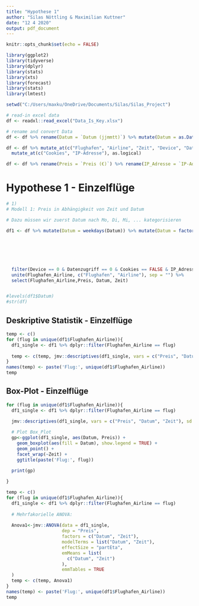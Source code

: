 ```yaml
---
title: "Hypothese 1"
author: "Silas Nöttling & Maximilian Kuttner"
date: "12 4 2020"
output: pdf_document
---
```


```r
knitr::opts_chunk$set(echo = FALSE)
```

```r
library(ggplot2)
library(tidyverse)
library(dplyr)
library(stats)
library(xts)
library(forecast)
library(stats)
library(lmtest)
```

```r
setwd("C:/Users/maxku/OneDrive/Documents/Silas/Silas_Project")
```

```r
# read-in excel data
df <- readxl::read_excel("Data_Is_Key.xlsx")
```

```r
# rename and convert Data
df <- df %>% rename(Datum = `Datum (jjmmtt)`) %>% mutate(Datum = as.Date(Datum, format = "%y%m%d"))

df <- df %>% mutate_at(c("Flughafen", "Airline", "Zeit", "Device", "Datenzugriff"), as.factor) %>% 
  mutate_at(c("Cookies", "IP-Adresse"), as.logical)

df <- df %>% rename(Preis = `Preis (€)`) %>% rename(IP_Adresse = `IP-Adresse`)


```

# Hypothese 1 - Einzelflüge
```r
# 1)
# Modell 1: Preis in Abhängigkeit von Zeit und Datum

# Dazu müssen wir zuerst Datum nach Mo, Di, Mi, ... kategorisieren

df1 <- df %>% mutate(Datum = weekdays(Datum)) %>% mutate(Datum = factor(Datum, levels = c("Montag",
                                                                                          "Dienstag",
                                                                                          "Mittwoch",
                                                                                          "Donnerstag",
                                                                                          "Freitag",
                                                                                          "Samstag",
                                                                                          "Sonntag"))) %>%
  filter(Device == 0 & Datenzugriff == 0 & Cookies == FALSE & IP_Adresse == FALSE) %>% 
  unite(Flughafen_Airline, c("Flughafen", "Airline"), sep = "") %>% 
  select(Flughafen_Airline,Preis, Datum, Zeit) 


#levels(df1$Datum)
#str(df)
```

## Deskriptive Statistik - Einzelflüge
````r
temp <- c()
for (flug in unique(df1$Flughafen_Airline)){
  df1_single <- df1 %>% dplyr::filter(Flughafen_Airline == flug)
  
  temp <- c(temp, jmv::descriptives(df1_single, vars = c("Preis", "Datum", "Zeit"), sd = TRUE, missing = TRUE, freq = TRUE))
}
names(temp) <- paste('Flug:', unique(df1$Flughafen_Airline))
temp
````


## Box-Plot - Einzelflüge
````r

for (flug in unique(df1$Flughafen_Airline)){
  df1_single <- df1 %>% dplyr::filter(Flughafen_Airline == flug)
  
  jmv::descriptives(df1_single, vars = c("Preis", "Datum", "Zeit"), sd = TRUE, missing = TRUE, freq = TRUE)

  # Plot Box_Plot
  gp<-ggplot(df1_single, aes(Datum, Preis)) +
    geom_boxplot(aes(fill = Datum), show.legend = TRUE) +
    geom_point() +
    facet_wrap(~Zeit) +
    ggtitle(paste('Flug:', flug))
  
  print(gp)

}

````


````r
temp <- c()
for (flug in unique(df1$Flughafen_Airline)){
  df1_single <- df1 %>% dplyr::filter(Flughafen_Airline == flug)
  
  # Mehrfakorielle ANOVA:
  
  Anova1<-jmv::ANOVA(data = df1_single, 
                     dep = "Preis",
                     factors = c("Datum", "Zeit"),
                     modelTerms = list("Datum", "Zeit"),
                     effectSize = "partEta",
                     emMeans = list(
                       c("Datum", "Zeit")
                     ),
                     emmTables = TRUE
  )
  temp <- c(temp, Anova1)
}
names(temp) <- paste('Flug:', unique(df1$Flughafen_Airline))
temp
````

